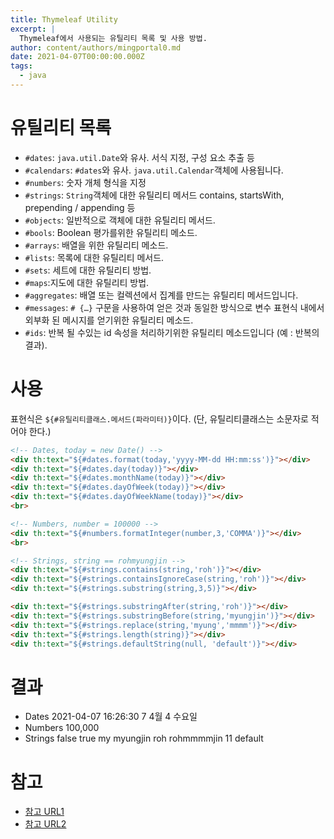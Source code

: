 ```yaml
---
title: Thymeleaf Utility
excerpt: |
  Thymeleaf에서 사용되는 유틸리티 목록 및 사용 방법.
author: content/authors/mingportal0.md
date: 2021-04-07T00:00:00.000Z
tags:
  - java
---
```


# 유틸리티 목록

* `#dates`: `java.util.Date`와 유사. 서식 지정, 구성 요소 추출 등
* `#calendars`: `#dates`와 유사. `java.util.Calendar`객체에 사용됩니다.
* `#numbers`: 숫자 개체 형식을 지정
* `#strings`: `String`객체에 대한 유틸리티 메서드
  contains, startsWith, prepending / appending 등
* `#objects`: 일반적으로 객체에 대한 유틸리티 메서드.
* `#bools`: Boolean 평가를위한 유틸리티 메소드.
* `#arrays`: 배열을 위한 유틸리티 메소드.
* `#lists`: 목록에 대한 유틸리티 메서드.
* `#sets`: 세트에 대한 유틸리티 방법.
* `#maps`:지도에 대한 유틸리티 방법.
* `#aggregates`: 배열 또는 컬렉션에서 집계를 만드는 유틸리티 메서드입니다.
* `#messages`: `# {…}` 구문을 사용하여 얻은 것과 동일한 방식으로 변수 표현식 내에서 외부화 된 메시지를 얻기위한 유틸리티 메소드.
* `#ids`: 반복 될 수있는 id 속성을 처리하기위한 유틸리티 메소드입니다 (예 : 반복의 결과).

# 사용

표현식은 `${#유틸리티클래스.메서드(파라미터)}`이다. (단, 유틸리티클래스는 소문자로 적어야 한다.)

```html
<!-- Dates, today = new Date() -->
<div th:text="${#dates.format(today,'yyyy-MM-dd HH:mm:ss')}"></div>
<div th:text="${#dates.day(today)}"></div>
<div th:text="${#dates.monthName(today)}"></div>
<div th:text="${#dates.dayOfWeek(today)}"></div>
<div th:text="${#dates.dayOfWeekName(today)}"></div>
<br>

<!-- Numbers, number = 100000 -->
<div th:text="${#numbers.formatInteger(number,3,'COMMA')}"></div>
<br>

<!-- Strings, string == rohmyungjin -->
<div th:text="${#strings.contains(string,'roh')}"></div>
<div th:text="${#strings.containsIgnoreCase(string,'roh')}"></div>
<div th:text="${#strings.substring(string,3,5)}"></div>

<div th:text="${#strings.substringAfter(string,'roh')}"></div>
<div th:text="${#strings.substringBefore(string,'myungjin')}"></div>
<div th:text="${#strings.replace(string,'myung','mmmm')}"></div>
<div th:text="${#strings.length(string)}"></div>
<div th:text="${#strings.defaultString(null, 'default')}"></div>
```

# 결과

* Dates
  2021-04-07 16:26:30
  7
  4월
  4
  수요일
* Numbers
  100,000
* Strings
  false
  true
  my
  myungjin
  roh
  rohmmmmjin
  11
  default

# 참고

* [참고 URL1](https://www.thymeleaf.org/doc/tutorials/2.1/usingthymeleaf.html#expression-utility-objects)
* [참고 URL2](https://kim-jong-hyun.tistory.com/20)
